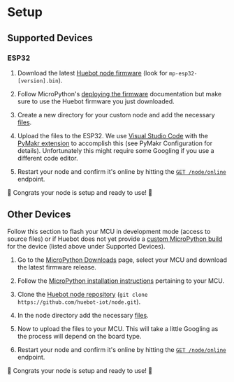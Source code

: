 # Setup

## Supported Devices

### ESP32

1. Download the latest [Huebot node firmware](https://github.com/huebot-iot/node/releases/) (look for `mp-esp32-[version].bin`).

2. Follow MicroPython's [deploying the firmware](https://docs.micropython.org/en/latest/esp32/tutorial/intro.html#deploying-the-firmware) documentation but make sure to use the Huebot firmware you just downloaded.

3. Create a new directory for your custom node and add the necessary [files](/node/files).

4. Upload the files to the ESP32. We use [Visual Studio Code](https://code.visualstudio.com/download) with the [PyMakr extension](https://marketplace.visualstudio.com/items?itemName=pycom.Pymakr) to accomplish this (see PyMakr Configuration for details). Unfortunately this might require some Googling if you use a different code editor.

5. Restart your node and confirm it's online by hitting the [`GET /node/online`](/hub/api-endpoints#node) endpoint.

🎉 Congrats your node is setup and ready to use! 🎉

## Other Devices
Follow this section to flash your MCU in development mode (access to source files) or if Huebot does not yet provide a [custom MicroPython build](https://github.com/huebot-iot/node/releases/latest) for the device (listed above under Supported Devices).

1. Go to the [MicroPython Downloads](https://micropython.org/download/) page, select your MCU and download the latest firmware release.

2. Follow the [MicroPython installation instructions](https://docs.micropython.org/en/latest/index.html) pertaining to your MCU.

3. Clone the [Huebot node repository](https://github.com/huebot-iot/node) (`git clone https://github.com/huebot-iot/node.git`).

4. In the node directory add the necessary [files](/node/files).

5. Now to upload the files to your MCU. This will take a little Googling as the process will depend on the board type.

6. Restart your node and confirm it's online by hitting the [`GET /node/online`](/hub/api-endpoints#node) endpoint.

🎉 Congrats your node is setup and ready to use! 🎉
